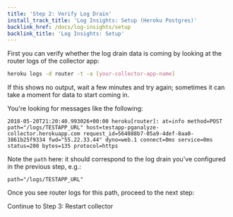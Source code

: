 ```yaml
---
title: 'Step 2: Verify Log Drain'
install_track_title: 'Log Insights: Setup (Heroku Postgres)'
backlink_href: /docs/log-insights/setup
backlink_title: 'Log Insights: Setup'
---
```


First you can verify whether the log drain data is coming by looking at the router
logs of the collector app:

```bash
heroku logs -d router -t -a [your-collector-app-name]
```

If this shows no output, wait a few minutes and try again; sometimes it can take a
moment for data to start coming in.

You're looking for messages like the following:

```
2018-05-20T21:20:40.993026+00:00 heroku[router]: at=info method=POST path="/logs/TESTAPP_URL" host=testapp-pganalyze-collector.herokuapp.com request_id=564088b7-05a9-4def-8aa0-3861b25f9334 fwd="55.22.33.44" dyno=web.1 connect=0ms service=0ms status=200 bytes=135 protocol=https
```

Note the `path` here: it should correspond to the log drain you've configured
in the previous step, e.g.:

```
path="/logs/TESTAPP_URL"
```

Once you see router logs for this path, proceed to the next step:

<Link className="btn btn-success" to="03_restart_collector">
  Continue to Step 3: Restart collector
</Link>
